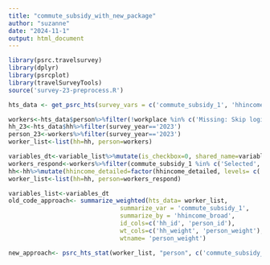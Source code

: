 ```yaml
---
title: "commute_subsidy_with_new_package"
author: "suzanne"
date: "2024-11-1"
output: html_document
---
```



```r
library(psrc.travelsurvey)
library(dplyr)
library(psrcplot)
library(travelSurveyTools)
source('survey-23-preprocess.R')

hts_data <- get_psrc_hts(survey_vars = c('commute_subsidy_1', 'hhincome_detailed', 'workplace'))
```



```r
workers<-hts_data$person%>%filter(!workplace %in% c('Missing: Skip logic', "Missing: Skip Logic"))%>%drop_na(workplace)
hh_23<-hts_data$hh%>%filter(survey_year=='2023')
person_23<-workers%>%filter(survey_year=='2023')
worker_list<-list(hh=hh, person=workers)

```

```r
variables_dt<-variable_list%>%mutate(is_checkbox=0, shared_name=variable)
workers_respond<-workers%>%filter(commute_subsidy_1 %in% c('Selected', 'Not selected'))%>%filter(!is.na(commute_subsidy_1))
hh<-hh%>%mutate(hhincome_detailed=factor(hhincome_detailed, levels= c( 'Under $10,000' ,'$10,000-$24,999','$25,000-$34,999','$35,000-$49,999','$50,000-$74,999','$75,000-$99,999', '$100,000-$149,999','$150,000-$199,999', '$200,000-$249,999', '$250,000 or more' )))
worker_list<-list(hh=hh, person=workers_respond)
```

```r
variables_list<-variables_dt
old_code_approach<- summarize_weighted(hts_data= worker_list,
                               summarize_var = 'commute_subsidy_1',
                               summarize_by = 'hhincome_broad',
                               id_cols=c('hh_id', 'person_id'),
                               wt_cols=c('hh_weight', 'person_weight'),
                               wtname= 'person_weight')
```


```r
new_approach<- psrc_hts_stat(worker_list, "person", c('commute_subsidy_1','hhincome_detailed'), incl_na=TRUE)
```



